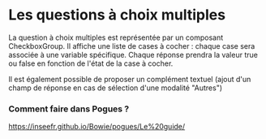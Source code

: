 # Les questions à choix multiples

La question à choix multiples est représentée par un composant CheckboxGroup.
Il affiche une liste de cases à cocher : chaque case sera associée à une variable spécifique.
Chaque réponse prendra la valeur true ou false en fonction de l'état de la case à cocher.

Il est également possible de proposer un complément textuel (ajout d'un champ de réponse en cas de sélection d'une modalité "Autres")

### Comment faire dans Pogues ?

https://inseefr.github.io/Bowie/pogues/Le%20guide/
